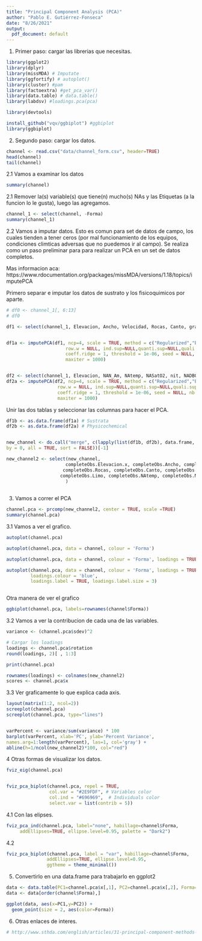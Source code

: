 ```yaml
---
title: "Principal Component Analysis (PCA)"
author: "Pablo E. Gutiérrez-Fonseca"
date: "8/26/2021"
output:
  pdf_document: default
---
```



1. Primer paso: cargar las librerias que necesitas.


```r

library(ggplot2)
library(dplyr)
library(missMDA) # Imputate
library(ggfortify) # autoplot()
library(cluster) #pam
library(factoextra) #get_pca_var()
library(data.table) # data.table()
library(labdsv) #loadings.pca(pca)

library(devtools)

install_github("vqv/ggbiplot") #ggbiplot
library(ggbiplot)

```

2. Segundo paso: cargar los datos.

```r
channel <- read.csv("data/channel_form.csv", header=TRUE)
head(channel)
tail(channel)
```


2.1 Vamos a examinar los datos

```r
summary(channel)

```


2.1 Remover la(s) variable(s) que tiene(n) mucho(s) NAs y las Etiquetas (a la funcion lo le gusta), luego las agregamos.

```r

channel_1 <- select(channel, -Forma)
summary(channel_1)

```


2.2 Vamos a imputar datos.  Esto es comun para set de datos de campo, los cuales tienden a tener ceros (por mal funcionamiento de los equipos, condiciones climticas adversas que no puedemos ir al campo).  Se realiza como un paso preliminar para para
realizar un PCA en un set de datos completos.

Mas informacion aca:  https://www.rdocumentation.org/packages/missMDA/versions/1.18/topics/imputePCA

Primero separar e imputar los datos de sustrato y los fisicoquimicos por aparte.

```r

# df0 <- channel_1[, 6:13]
# df0

df1 <- select(channel_1, Elevacion, Ancho, Velocidad, Rocas, Canto, grava, arena, Limo)


df1a <- imputePCA(df1, ncp=4, scale = TRUE, method = c("Regularized","EM"), 
                      row.w = NULL, ind.sup=NULL,quanti.sup=NULL,quali.sup=NULL,
                      coeff.ridge = 1, threshold = 1e-06, seed = NULL, nb.init = 1,  
                      maxiter = 1000)


df2 <- select(channel_1, Elevacion, NAN_Am, NAtemp, NASatO2, nit, NADBO)
df2a <- imputePCA(df2, ncp=4, scale = TRUE, method = c("Regularized","EM"), 
                   row.w = NULL, ind.sup=NULL,quanti.sup=NULL,quali.sup=NULL,
                   coeff.ridge = 1, threshold = 1e-06, seed = NULL, nb.init = 1,  
                   maxiter = 1000)

```


Unir las dos tablas y seleccionar las columnas para hacer el PCA.

```r
df1b <- as.data.frame(df1a) # Sustrata
df2b <- as.data.frame(df2a) # Physicochemical


new_channel <- do.call("merge", c(lapply(list(df1b, df2b), data.frame, row.names=NULL), 
by = 0, all = TRUE, sort = FALSE))[-1]

new_channel2 <- select(new_channel,
                      completeObs.Elevacion.x, completeObs.Ancho, completeObs.Velocidad,
                     completeObs.Rocas, completeObs.Canto, completeObs.grava, completeObs.arena,
                    completeObs.Limo, completeObs.NAtemp, completeObs.NASatO2
                      )
              
```



3.  Vamos a correr el PCA

```r

channel.pca <- prcomp(new_channel2, center = TRUE, scale =TRUE)
summary(channel.pca)


```


3.1 Vamos a ver el grafico.

```r

autoplot(channel.pca)

autoplot(channel.pca, data = channel, colour = 'Forma')

autoplot(channel.pca, data = channel, colour = 'Forma', loadings = TRUE)

autoplot(channel.pca, data = channel, colour = 'Forma', loadings = TRUE,
         loadings.colour = 'blue', 
         loadings.label = TRUE, loadings.label.size = 3)



```

Otra manera de ver el grafico

```r

ggbiplot(channel.pca, labels=rownames(channel$Forma))

```


3.2 Vamos a ver la contribucion de cada una de las variables. 


```r

variance <- (channel.pca$sdev)^2

# Cargar los loadings
loadings <- channel.pca$rotation
round(loadings, 2)[ , 1:3]

print(channel.pca)

rownames(loadings) <- colnames(new_channel2)
scores <- channel.pca$x 


```


3.3 Ver graficamente lo que explica cada axis.

```r

layout(matrix(1:2, ncol=2))
screeplot(channel.pca)
screeplot(channel.pca, type="lines")


varPercent <- variance/sum(variance) * 100
barplot(varPercent, xlab='PC', ylab='Percent Variance',
names.arg=1:length(varPercent), las=1, col='gray') +
abline(h=1/ncol(new_channel2)*100, col="red")

```



4  Otras formas de visualizar los datos.
```r
fviz_eig(channel.pca)


fviz_pca_biplot(channel.pca, repel = TRUE,
                col.var = "#2E9FDF", # Variables color
                col.ind = "#696969",  # Individuals color
                select.var = list(contrib = 5))


```


4.1 Con las elipses.

```r

fviz_pca_ind(channel.pca, label="none", habillage=channel$Forma,
     addEllipses=TRUE, ellipse.level=0.95, palette = "Dark2")

```


4.2 
```r
fviz_pca_biplot(channel.pca, label = "var", habillage=channel$Forma,
               addEllipses=TRUE, ellipse.level=0.95,
               ggtheme = theme_minimal())
```



5.  Convertirlo en una data.frame para trabajarlo en ggplot2

```r

data <- data.table(PC1=channel.pca$x[,1], PC2=channel.pca$x[,2], Forma=  channel[,1])
data <- data[order(channel$Forma),]

ggplot(data, aes(x=PC1,y=PC2)) + 
  geom_point(size = 2, aes(color=Forma))


```


6. Otras enlaces de interes.
```r
# http://www.sthda.com/english/articles/31-principal-component-methods-in-r-practical-guide/118-principal-component-analysis-in-r-prcomp-vs-# princomp/
```

